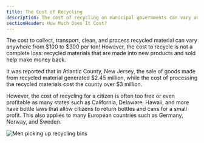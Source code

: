 ```yaml
---
title: The Cost of Recycling
description: The cost of recycling on municipal governments can vary anywhere from $100 to $300 per ton
sectionHeader: How Much Does It Cost?
---
```


The cost to collect, transport, clean, and process recycled material can vary anywhere from $100 to $300 per ton!
However, the cost to recycle is not a complete loss: recycled materials that are made into new products and sold help make money back.

It was reported that in Atlantic County, New Jersey, the sale of goods made from recycled material generated $2.45 million, while the cost of processing the recycled materials cost the county over $3 million.

However, the cost of recycling for a citizen is often too free or even profitable as many states such as California, Delaware, Hawaii, and more have bottle laws that allow citizens to return bottles and cans for a small profit.
This also applies to many European countries such as Germany, Norway, and Sweden.

![Men picking up recycling bins](/images/recycling-cost.avif)
